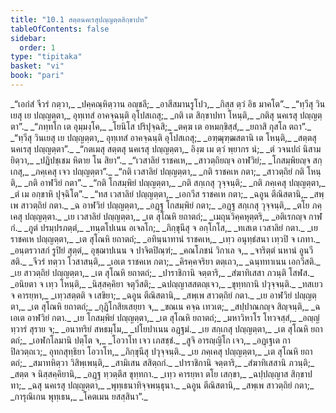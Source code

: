 ```yaml
---
title: "10.1 สตฺตนคเรสุปญฺญตฺตสิกฺขาปท"
tableOfContents: false
sidebar:
  order: 1
type: "tipitaka"
basket: "vi"
book: "pari"
---
```



<DynamicBreadcrumb />

<Division number="335" book="pari">

<Paragraph number="1615" type="verses" book="pari">
_“เอกํสํ จีวรํ กตฺวา,_  
_ปคฺคณฺหิตฺวาน อญฺชลึ;_  
_อาสีสมานรูโปว,_  
_กิสฺส ตฺวํ อิธ มาคโต”._  

</Paragraph>

<Paragraph number="1616" type="verses" book="pari">
_“ทฺวีสุ วินเยสุ เย ปญฺญตฺตา,_  
อุทฺเทสํ อาคจฺฉนฺติ อุโปสเถสุ;_  
_กติ เต สิกฺขาปทา โหนฺติ,_  
_กติสุ นคเรสุ ปญฺญตฺตา”._  

</Paragraph>

<Paragraph number="1617" type="verses" book="pari">
_“ภทฺทโก เต อุมฺมงฺโค,_  
_โยนิโส ปริปุจฺฉสิ;_  
_ตคฺฆ เต อหมกฺขิสฺสํ,_  
_ยถาสิ กุสโล ตถา”._  

</Paragraph>

<Paragraph number="1618" type="verses" book="pari">
_“ทฺวีสุ วินเยสุ เย ปญฺญตฺตา,_  
อุทฺเทสํ อาคจฺฉนฺติ อุโปสเถสุ;_  
_อฑฺฒุฑฺฒสตานิ เต โหนฺติ,_  
_สตฺตสุ นคเรสุ ปญฺญตฺตา”._  

</Paragraph>

<Paragraph number="1619" type="verses" book="pari">
_“กตเมสุ สตฺตสุ นคเรสุ ปญฺญตฺตา,_  
อิงฺฆ เม ตฺวํ พฺยากร นํ;_  
_ตํ วจนปถํ นิสามยิตฺวา,_  
_ปฏิปชฺเชม หิตาย โน สิยา”._  

</Paragraph>

<Paragraph number="1620" type="verses" book="pari">
_“เวสาลิยํ ราชคเห,_  
_สาวตฺถิยญฺจ อาฬวิยํ;_  
_โกสมฺพิยญฺจ สกฺเกสุ,_  
_ภคฺเคสุ เจว ปญฺญตฺตา”._  

</Paragraph>

<Paragraph number="1621" type="verses" book="pari">
_“กติ เวสาลิยํ ปญฺญตฺตา,_  
_กติ ราชคเห กตา;_  
_สาวตฺถิยํ กติ โหนฺติ,_  
_กติ อาฬวิยํ กตา”._  

</Paragraph>

<Paragraph number="1622" type="verses" book="pari">
_“กติ โกสมฺพิยํ ปญฺญตฺตา,_  
_กติ สกฺเกสุ วุจฺจนฺติ;_  
_กติ ภคฺเคสุ ปญฺญตฺตา,_  
_ตํ เม อกฺขาหิ ปุจฺฉิโต”._  

</Paragraph>

<Paragraph number="1623" type="verses" book="pari">
_“ทส เวสาลิยํ ปญฺญตฺตา,_  
_เอกวีส ราชคเห กตา;_  
_ฉอูน ตีณิสตานิ,_  
_สพฺเพ สาวตฺถิยํ กตา._  

</Paragraph>

<Paragraph number="1624" type="verses" book="pari">
_ฉ อาฬวิยํ ปญฺญตฺตา,_  
_อฏฺฐ โกสมฺพิยํ กตา;_  
_อฏฺฐ สกฺเกสุ วุจฺจนฺติ,_  
_ตโย ภคฺเคสุ ปญฺญตฺตา._  

</Paragraph>

<Paragraph number="1625" type="verses" book="pari">
_เย เวสาลิยํ ปญฺญตฺตา,_  
_เต สุโณหิ ยถาตถํ;_  
_เมถุนวิคฺคหุตฺตริ,_  
_อติเรกญฺจ กาฬกํ._  

</Paragraph>

<Paragraph number="1626" type="verses" book="pari">
_ภูตํ ปรมฺปรภตฺตํ,_  
_ทนฺตโปเนน อเจลโก;_  
_ภิกฺขุนีสุ จ อกฺโกโส,_  
_ทเสเต เวสาลิยํ กตา._  

</Paragraph>

<Paragraph number="1627" type="verses" book="pari">
_เย ราชคเห ปญฺญตฺตา,_  
_เต สุโณหิ ยถาตถํ;_  
_อทินฺนาทานํ ราชคเห,_  
_เทฺว อนุทฺธํสนา เทฺวปิ จ เภทา._  

</Paragraph>

<Paragraph number="1628" type="verses" book="pari">
_อนฺตรวาสกํ รูปิยํ สุตฺตํ,_  
อุชฺฌาปเนน จ ปาจิตปิณฺฑํ;_  
_คณโภชนํ วิกาเล จ,_  
_จาริตฺตํ นหานํ อูนวีสติ._  

</Paragraph>

<Paragraph number="1629" type="verses" book="pari">
_จีวรํ ทตฺวา โวสาสนฺติ,_  
_เอเต ราชคเห กตา;_  
_คิรคฺคจริยา ตตฺเถว,_  
_ฉนฺททาเนน เอกวีสติ._  

</Paragraph>

<Paragraph number="1630" type="verses" book="pari">
_เย สาวตฺถิยํ ปญฺญตฺตา,_  
_เต สุโณหิ ยถาตถํ;_  
_ปาราชิกานิ จตฺตาริ,_  
_สํฆาทิเสสา ภวนฺติ โสฬส._  

</Paragraph>

<Paragraph number="1631" type="verses" book="pari">
_อนิยตา จ เทฺว โหนฺติ,_  
_นิสฺสคฺคิยา จตุวีสติ;_  
_ฉปญฺญาสสตญฺเจว,_  
_ขุทฺทกานิ ปวุจฺจนฺติ._  

</Paragraph>

<Paragraph number="1632" type="verses" book="pari">
_ทสเยว จ คารยฺหา,_  
_เทฺวสตฺตติ จ เสขิยา;_  
_ฉอูน ตีณิสตานิ,_  
_สพฺเพ สาวตฺถิยํ กตา._  

</Paragraph>

<Paragraph number="1633" type="verses" book="pari">
_เย อาฬวิยํ ปญฺญตฺตา,_  
_เต สุโณหิ ยถาตถํ;_  
_กุฏิโกสิยเสยฺยา จ,_  
_ขณเน คจฺฉ เทวเต;_  
_สปฺปาณกญฺจ สิญฺจนฺติ,_  
_ฉ เอเต อาฬวิยํ กตา._  

</Paragraph>

<Paragraph number="1634" type="verses" book="pari">
_เย โกสมฺพิยํ ปญฺญตฺตา,_  
_เต สุโณหิ ยถาตถํ;_  
_มหาวิหาโร โทวจสฺสํ,_  
_อญฺญํ ทฺวารํ สุราย จ;_  
_อนาทริยํ สหธมฺโม,_  
_ปโยปาเนน อฏฺฐมํ._  

</Paragraph>

<Paragraph number="1635" type="verses" book="pari">
_เย สกฺเกสุ ปญฺญตฺตา,_  
_เต สุโณหิ ยถาตถํ;_  
_เอฬกโลมานิ ปตฺโต จ,_  
_โอวาโท เจว เภสชฺชํ._  

</Paragraph>

<Paragraph number="1636" type="verses" book="pari">
_สูจิ อารญฺญิโก เจว,_  
_อฏฺเฐเต กาปิลวตฺถเว;_  
อุทกสุทฺธิยา โอวาโท,_  
_ภิกฺขุนีสุ ปวุจฺจนฺติ._  

</Paragraph>

<Paragraph number="1637" type="verses" book="pari">
_เย ภคฺเคสุ ปญฺญตฺตา,_  
_เต สุโณหิ ยถาตถํ;_  
_สมาทหิตฺวา วิสิพฺเพนฺติ,_  
_สามิเสน สสิตฺถกํ._  

</Paragraph>

<Paragraph number="1638" type="verses" book="pari">
_ปาราชิกานิ จตฺตาริ,_  
_สํฆาทิเสสานิ ภวนฺติ;_  
_สตฺต จ นิสฺสคฺคิยานิ,_  
_อฏฺฐ ทฺวตฺตึส ขุทฺทกา._  

</Paragraph>

<Paragraph number="1639" type="verses" book="pari">
_เทฺว คารยฺหา ตโย เสกฺขา,_  
_ฉปฺปญฺญาส สิกฺขาปทา;_  
_ฉสุ นคเรสุ ปญฺญตฺตา,_  
_พุทฺเธนาทิจฺจพนฺธุนา._  

</Paragraph>

<Paragraph number="1640" type="verses" book="pari">
_ฉอูน ตีณิสตานิ,_  
_สพฺเพ สาวตฺถิยํ กตา;_  
_การุณิเกน พุทฺเธน,_  
_โคตเมน ยสสฺสินา”._
</Paragraph>
</Division>